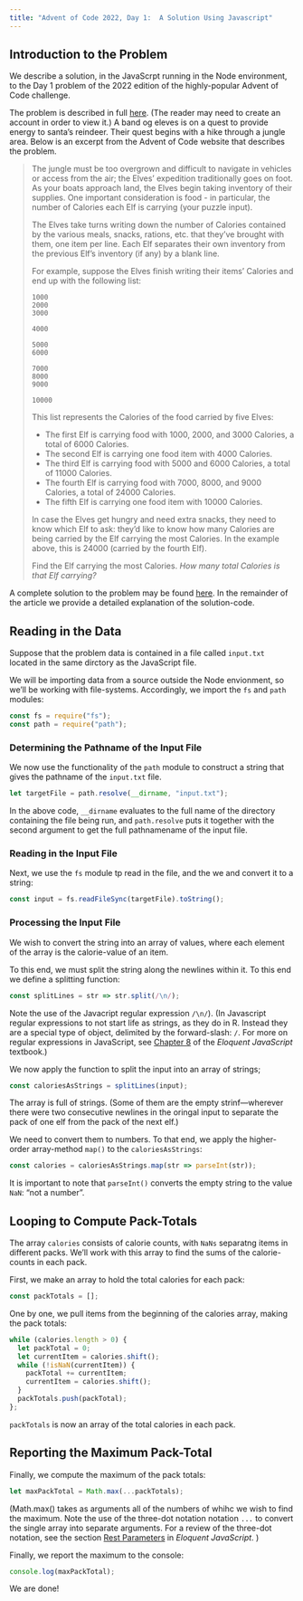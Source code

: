 ```yaml
---
title: "Advent of Code 2022, Day 1:  A Solution Using Javascript"
---
```


## Introduction to the Problem

We describe a solution, in the JavaScrpt running in the Node environment, to the Day 1 problem of the 2022 edition of the highly-popular Advent of Code challenge.

The problem is described in full [here](https://adventofcode.com/2022/day/1).  (The reader may need to create an account in order to view it.)  A band og eleves is on a quest to provide energy to santa's reindeer.  Their quest begins with a hike through a jungle area. Below is an excerpt from the Advent of Code website that describes the problem.

<blockquote>
The jungle must be too overgrown and difficult to navigate in vehicles or access from the air; the Elves' expedition traditionally goes on foot. As your boats approach land, the Elves begin taking inventory of their supplies. One important consideration is food - in particular, the number of Calories each Elf is carrying (your puzzle input).

The Elves take turns writing down the number of Calories contained by the various meals, snacks, rations, etc. that they've brought with them, one item per line. Each Elf separates their own inventory from the previous Elf's inventory (if any) by a blank line.

For example, suppose the Elves finish writing their items' Calories and end up with the following list:

```
1000
2000
3000

4000

5000
6000

7000
8000
9000

10000
```

This list represents the Calories of the food carried by five Elves:


* The first Elf is carrying food with 1000, 2000, and 3000 Calories, a total of 6000 Calories.
* The second Elf is carrying one food item with 4000 Calories.
* The third Elf is carrying food with 5000 and 6000 Calories, a total of 11000 Calories.
* The fourth Elf is carrying food with 7000, 8000, and 9000 Calories, a total of 24000 Calories.
* The fifth Elf is carrying one food item with 10000 Calories.

In case the Elves get hungry and need extra snacks, they need to know which Elf to ask: they'd like to know how many Calories are being carried by the Elf carrying the most Calories. In the example above, this is 24000 (carried by the fourth Elf).

Find the Elf carrying the most Calories. *How many total Calories is that Elf carrying?*

</blockquote>

A complete solution to the problem may be found [here](/js/advent_2022-01.js).  In the remainder of the article we provide a detailed explanation of the solution-code.

## Reading in the Data

Suppose that the problem data is contained in a file called `input.txt` located in the same dirctory as the JavaScript file.

We will be importing data from a source outside the Node envionment, so we'll be working with file-systems.  Accordingly, we import the `fs` and `path` modules:

```.js
const fs = require("fs");
const path = require("path");
```

### Determining the Pathname of the Input File

We now use the functionality of the `path` module to construct a string that gives the pathname of the `input.txt` file.  

```.js
let targetFile = path.resolve(__dirname, "input.txt");
```

In the above code, `__dirname` evaluates to the full name of the directory containing the file being run, and `path.resolve` puts it together with the second argument
to get the full pathnamename of the input file.

### Reading in the Input File

Next, we use the `fs` module tp read in the file, and the we and convert it to a string:

```.js
const input = fs.readFileSync(targetFile).toString();
```

### Processing the Input File

We wish to convert the string into an array of values, where each element of the array is the calorie-value of an item.

To this end, we must split the string along the newlines within it.  To this end we define a splitting function:

```.js
const splitLines = str => str.split(/\n/);
```

Note the use of the Javacript regular expression `/\n/`).  (In Javascript regular expressions to not start life as strings, as they do in R.  Instead they are a special type of object, delimited by the forward-slash: `/`.  For more on regular expressions in JavaScript, see [Chapter 8](https://eloquentjavascript.net/09_regexp.html) of the *Eloquent JavaScript* textbook.)

We now apply the function to split the input into an array of strings;

```.js
const caloriesAsStrings = splitLines(input);
```

The array is full of strings.  (Some of them are the empty strinf---wherever there were two consecutive newlines in the oringal input to separate the pack of one elf from the pack of the next elf.)

We need to convert them to numbers.  To that end, we apply the higher-order array-method `map()` to the `caloriesAsStrings`:

```.js
const calories = caloriesAsStrings.map(str => parseInt(str));
```

It is important to note that `parseInt()` converts the empty string to the value `NaN`:  "not a number".

## Looping to Compute Pack-Totals

The array `calories` consists of calorie counts, with `NaNs` separatng items in different packs.  We'll work with this array to find the sums of the calorie-counts in each pack.

First, we make an array to hold the total calories for each pack:

```.js
const packTotals = [];
```


One by one, we pull items from the beginning of the calories array, making the pack totals:

```.js
while (calories.length > 0) {
  let packTotal = 0;
  let currentItem = calories.shift();
  while (!isNaN(currentItem)) {
    packTotal += currentItem;
    currentItem = calories.shift();
  }
  packTotals.push(packTotal);
};
```

`packTotals` is now an array of the total calories in each pack.

## Reporting the Maximum Pack-Total

Finally, we compute the maximum of the pack totals:

```.js
let maxPackTotal = Math.max(...packTotals);
```

(Math.max() takes as arguments all of the numbers of whihc we wish to find the maximum.  Note the use of the three-dot notation notation `...` to convert the single array into separate arguments. For a review of the three-dot notation, see the section [Rest Parameters](https://eloquentjavascript.net/04_data.html#h_hX9DkIBp9y) in *Eloquent JavaScript*. )

Finally, we report the maximum to the console:

```.js
console.log(maxPackTotal);
```

We are done!